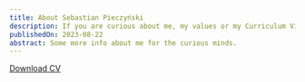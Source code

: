 ---
title: About Sebastian Pieczyński
description: If you are curious about me, my values or my Curriculum Viate (CV) / portfolio read on.
publishedOn: 2023-08-22
abstract: Some more info about me for the curious minds.
---

<AboutMeToggleMessage/>

<a href="/content/!frontend-sebastian-pieczynski-cv-en.pdf" download className="text-3xl text-theme-accent font-semibold font-heading pb-theme-default">Download CV</a>

<CV/>

